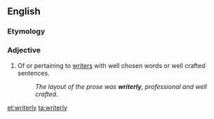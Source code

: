 ==English==

===Etymology===
{{suffix|writer|ly|lang=en}}

===Adjective===
{{en-adj}}

# {{label|en|slang|nonstandard|_|or|_|British}} Of or pertaining to [[writer]]s with well chosen words or well crafted sentences.
#: ''The layout of the prose was '''writerly''', professional and well crafted''.

[[et:writerly]]
[[ta:writerly]]